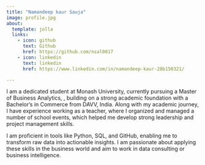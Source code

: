 ```yaml
---
title: "Namandeep kaur Sauja"
image: profile.jpg
about:
  template: jolla
  links:
    - icon: github
      text: Github
      href: https://github.com/nsal0017
    - icon: linkedin
      text: linkedin
      href: https://www.linkedin.com/in/namandeep-kaur-28b150321/

---
```


I am a dedicated student at Monash University, currently pursuing a Master of Business Analytics, , building on a strong academic foundation with a Bachelor's in Commerce from DAVV, India. Along with my academic journey, I have experience working as a teacher, where I organized and managed a number of school events, which helped me develop strong leadership and project management skills. 

I am proficient in tools like Python, SQL, and GitHub, enabling me to transform raw data into actionable insights. I am passionate about applying these skills in the business world and aim to work in data consulting or business intelligence. 




